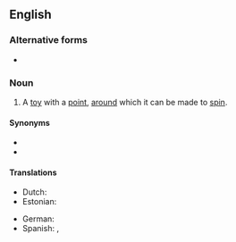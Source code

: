 {{also|humming-top}}

==English==

===Alternative forms===
* {{l|en|humming-top}}

===Noun===
{{en-noun}}
# A [[toy]] with a [[point]], [[around]] which it can be made to [[spin]].

====Synonyms====
* {{l|en|spinning top}}
* {{l|en|top}}

====Translations====
{{trans-top|a humming top}}
* Dutch: {{t+|nl|bromtol|m}}
* Estonian: {{t|et|vurr}}
{{trans-mid}}
* German: {{t+|de|Brummkreisel|m}}
* Spanish: {{t+|es|trompo}}, {{t+|es|peonza|f}}
{{trans-bottom}}